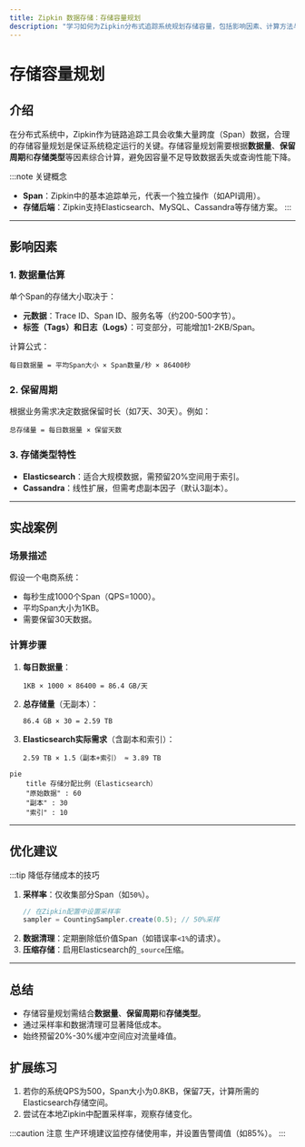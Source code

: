 ```yaml
---
title: Zipkin 数据存储：存储容量规划
description: "学习如何为Zipkin分布式追踪系统规划存储容量，包括影响因素、计算方法与实战案例。"
---
```


# 存储容量规划

## 介绍

在分布式系统中，Zipkin作为链路追踪工具会收集大量跨度（Span）数据，合理的存储容量规划是保证系统稳定运行的关键。存储容量规划需要根据**数据量**、**保留周期**和**存储类型**等因素综合计算，避免因容量不足导致数据丢失或查询性能下降。

:::note 关键概念
- **Span**：Zipkin中的基本追踪单元，代表一个独立操作（如API调用）。
- **存储后端**：Zipkin支持Elasticsearch、MySQL、Cassandra等存储方案。
:::

---

## 影响因素

### 1. 数据量估算
单个Span的存储大小取决于：
- **元数据**：Trace ID、Span ID、服务名等（约200-500字节）。
- **标签（Tags）和日志（Logs）**：可变部分，可能增加1-2KB/Span。

计算公式：
```plaintext
每日数据量 = 平均Span大小 × Span数量/秒 × 86400秒
```

### 2. 保留周期
根据业务需求决定数据保留时长（如7天、30天）。例如：
```plaintext
总存储量 = 每日数据量 × 保留天数
```

### 3. 存储类型特性
- **Elasticsearch**：适合大规模数据，需预留20%空间用于索引。
- **Cassandra**：线性扩展，但需考虑副本因子（默认3副本）。

---

## 实战案例

### 场景描述
假设一个电商系统：
- 每秒生成1000个Span（QPS=1000）。
- 平均Span大小为1KB。
- 需要保留30天数据。

### 计算步骤
1. **每日数据量**：
   ```plaintext
   1KB × 1000 × 86400 = 86.4 GB/天
   ```
2. **总存储量**（无副本）：
   ```plaintext
   86.4 GB × 30 = 2.59 TB
   ```
3. **Elasticsearch实际需求**（含副本和索引）：
   ```plaintext
   2.59 TB × 1.5（副本+索引） ≈ 3.89 TB
   ```

```mermaid
pie
    title 存储分配比例（Elasticsearch）
    "原始数据" : 60
    "副本" : 30
    "索引" : 10
```

---

## 优化建议

:::tip 降低存储成本的技巧
1. **采样率**：仅收集部分Span（如`50%`）。
   ```java
   // 在Zipkin配置中设置采样率
   sampler = CountingSampler.create(0.5); // 50%采样
   ```
2. **数据清理**：定期删除低价值Span（如错误率`<1%`的请求）。
3. **压缩存储**：启用Elasticsearch的`_source`压缩。

---

## 总结

- 存储容量规划需结合**数据量**、**保留周期**和**存储类型**。
- 通过采样率和数据清理可显著降低成本。
- 始终预留20%-30%缓冲空间应对流量峰值。

## 扩展练习
1. 若你的系统QPS为500，Span大小为0.8KB，保留7天，计算所需的Elasticsearch存储空间。
2. 尝试在本地Zipkin中配置采样率，观察存储变化。

:::caution 注意
生产环境建议监控存储使用率，并设置告警阈值（如85%）。
:::